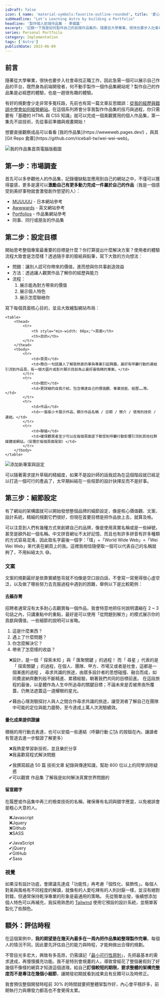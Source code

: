 ```yaml
---
isDraft: false
icon: { name: 'material-symbols:favorite-outline-rounded', title: '愛心符號' }
subHeadline: "Let's Learning Astro by building a Portfolio"
headline: '製作個人前端作品集 - 準備篇'
excerpt: '記錄一下我是如何製作自己的前端作品集的，隨著從大學畢業，很快也要步入社會尋找正職工作，因此急需一個可以展示自己作品的平台，既然身為前端開發者，何不動手製作一個作品集網站呢？製作自己的作品集是必經歷的體驗，也是一趟很有趣的體驗。'
series: Personal Portfoilo
category: Implementation
tags: ['Astro']
publishDate: 2023-06-09
---
```


## 前言

隨著從大學畢業，很快也要步入社會尋找正職工作，因此急需一個可以展示自己作品的平台，既然身為前端開發者，何不動手製作一個作品集網站呢？製作自己的作品集是必經歷的體驗，也是一趟很有趣的體驗。

有好的規劃會少走非常多冤枉路，先前也有寫一篇文章反思錯誤：[從我的經歷與錯誤中學會如何經營網站](/post/why-am-i-writing/)。在這個系列將會分享我製作作品集的技巧與過程，你只需要有「基礎的 HTML 與 CSS 知識」就可以完成一個美觀實用的個人作品集，第一集先不談技術，先從事前準備與規畫開始！

<Info type="success">
  想要直接觀察成品可以看看 [我的作品集](https://weweweb.pages.dev/) ，與其 [Git Repo
  倉庫](https://github.com/riceball-tw/wei-wei-web)。
</Info>

![我的作品集首頁電腦版截圖](./thumbnail.webp '我的作品集首頁')

## 第一步：市場調查

首先可以多參觀他人的作品集，記錄優缺點並應用到自己的網站之中，不僅可以獲得靈感，更多是還可以**激勵自己有更多動力完成一件屬於自己的作品**（我是一個感受到美好事物就會激發創作慾望的人）：

- [MUUUUU](https://muuuuu.org/) - 日本網站參考
- [Awwwards](https://www.awwwards.com/) - 英文網站參考
- [Portfolios](https://pafolios.com/) - 作品集網站參考
- 同事、同行或朋友的作品集

## 第二步：設定目標

開始思考整個專案最重要的目標是什麼？你打算提出什麼解決方案？使用者的體驗流程大致會是怎麼樣？透過隨手拿的廢紙與鉛筆，寫下大致的方向想法：

- 問題：讓別人認可你帶來的價值，進而想與你共事創造效益
- 方法：透過讓人觀賞作品了解你的經歷與能力
- 流程：
  1. 展示能為對方帶來的價值
  2. 展示個人特色
  3. 展示怎麼聯絡你

寫下每個頁面核心目的，並且大致繪製網站布局：

    <table>
    	<thead>
    		<tr>
    			<th style="min-width: 60px;">頁面</th>
    			<th>目的</th>
    		</tr>
    	</thead>
    	<tbody>
    		<tr>
    			<td>首頁</td>
    			<td>簡白一句話讓人了解我熱衷的事與專業引起興趣，最好有呼籲行動的連結引流到作品頁，有一個大圖片或影片顯示目前為止最好最吸睛的專案。</td>
    		</tr>
    		<tr>
    			<td>關於</td>
    			<td>更詳細的自我介紹，包含傳達自己的價值觀、專業技能、經歷……等。</td>
    		</tr>
    		<tr>
    			<td>作品</td>
    			<td>一張張小卡展示作品，顯示作品名稱 / 日期 / 簡介 / 使用的技術 / 連結。</td>
    		</tr>
    		<tr>
    			<td>聯絡</td>
    			<td>確保觀賞者至少可以在每個頁面底下都受到呼籲行動影響引流到其他社群媒體或網站。（安置於每個頁面尾部）</td>
    		</tr>
    	</tbody>
    </table>

![添加新專案與設定](./sketch.webp '不用擔心規劃太醜太草率，因為再醜也沒有我畫的醜')

可以隨著需求提升草稿的精細度，如果不是設計師的話我認為在這個階段就已經足以打造一個可行的產品了，太早期糾結在一些枝節的設計抉擇反而不是好事。

## 第三步：細節設定

有了網站的架構圖就可以開始發想整個品牌的細節設定，像是核心價值觀、文案、設計系統，精細的規劃它們很好，但現在首要目標是把作品放上去，就算及格。

可以注意到人們有幾種方式來創建自己的品牌，像是使用真實名稱或是一些綽號，甚至是額外起一個名稱。中文拼音網址不太好記憶，而且也有許多拼音有許多種類的方式容易混淆，因此取名字最後一個字：「瑋」+「World Wide Web」=「Wei Wei Web」來代表在網頁上的我。這裡我相信隨便取一個可以代表自己的名稱就夠了，不用糾結太久 😅。

### 文案

文案的規劃最好是依靠實績墊背就不怕像是空口說白話，不會寫一寫覺得很心虛空泛，以及做了哪些努力去克服過程中遇到的困難，舉例以下是比較範例：

#### 去蕪存菁

招聘者通常沒有太多耐心去觀賞每一個作品，我會特意地把任何說明濃縮在 2 ~ 3 句話之內，只講重點中的重點，最好是可以使用「從問題到解方」的模式展示你的貢獻與價值，一些細節的說明可以省略。

1. 這是什麼東西？
2. 遇上了什麼問題？
3. 你怎麼解決它？
4. 帶來了怎麼樣的收益？

<ul style="list-style-type: '❌';">
  <li>
    設計，是一個「 探索未知 」與「 匯聚關鍵 」的過程！ 而「 尋星 」代表的是「 探索關鍵
    」的過程，在個人、團隊、甲方、市場又或者是社會，這都是一個漸進的過程 ，
    尋求共識的旅途，由眾多設計者的思想碰撞、融合而成，如同費波納齊數列般不斷精進、累積經驗，朝著我們共同的目標前進。
    在這段旅程的最後，以星體作為人生中所追尋的關鍵目標；不論未來是否被黑夜所覆蓋，仍無法遮蓋這一道耀眼的星光。
  </li>
</ul>

<ul style="list-style-type: '✔';">
  <li>
    藉由心理測驗探討人與人之間合作尋求共識的旅途，讓受測者了解自己在團隊中可能的定位與能力趨勢，至今達成上萬人次測驗績效。
  </li>
</ul>

#### 量化成果提供證據

積極的用行動去表達，也可以安插一些連結（呼籲行動 <abbr title="Call To Action">CTA</abbr> 的按鈕在內，讓讀者有管道去進一步驗證了解更多）

<ul style="list-style-type: '❌';">
  <li>我熱愛學習新技術，並且樂於分享</li>
  <li>我喜歡寫程式解決問題</li>
</ul>

<ul style="list-style-type: '✔';">
  <li>
    我撰寫超過 50 篇 <span class="underline">技術文章</span> 紀錄與傳達知識，幫助 800 位以上的同學消除疑惑
  </li>
  <li>
    可以觀賞 <span class="underline">作品集</span> 了解我是如何解決真實世界問題的
  </li>
</ul>

#### 留意錯字

在履歷或作品集中再三的檢查技術的名稱，確保專有名詞與錯字應當，以免被誤會是粗心大意的人。

<ul style="list-style-type: '❌';">
  <li>Javascript</li>
  <li>Jquery</li>
  <li>Github</li>
  <li>SASS</li>
</ul>

<ul style="list-style-type: '✔';">
  <li>JavaScript</li>
  <li>jQuery</li>
  <li>GitHub</li>
  <li>Sass</li>
</ul>

### 視覺

如果沒有設計功底，會建議先達成「功能性」再考慮「個性化、裝飾性」。每個人對美與風格有不同程度的解讀，就像有的人愛吃辣有的人則討厭一樣，並沒有絕對對錯，但通常保持乾淨專業的形象是最通用的策略。
先從簡單出發，後續想添加個人特色可以再補充，我採用熟悉的 [Tailwind](https://tailwindcss.com/) 使用它預設的設計系統，並簡單客製化了些顏色。

## 額外：評估時程

在這個案例中，**我的期望是在幾天內最多在一周內把作品集給整理製作完畢**。每個人的情況不同，因此要先評估自己的能力與時程，才能夠做出合理的規劃。

不管目光多宏大，興致有多高昂，仍需謹記「[最小可行性原則](/post/why-am-i-writing/#%E8%A3%BD%E4%BD%9C%E6%9C%80%E5%B0%8F%E5%8F%AF%E8%A1%8C%E7%94%A2%E5%93%81)」，先把最基本的需求達成，再慢慢擴充功能。我不是特別會規畫的人，導致曾經花了整個暑假刻了好幾個不像樣的網頁才知道這個道理。給自己**訂個較短的期限，要求整體的架構完整度而不是專注在幾個小細節**，讓開發初期就看到成果且有反饋可以及時修正。

我會預估整個開發時程前 30% 的時間就要把整體架製作好，內心會平穩許多，前期執行力與爆發力都高也不會覺得太累。
